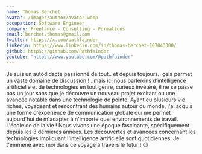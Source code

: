```yaml
---
name: Thomas Berchet
avatar: /images/author/avatar.webp
occupation: Software Engineer
company: Freelance - Consulting - Formations
email: berchet.thomas@gmail.com
twitter: https://x.com/pathfainder_
linkedin: https://www.linkedin.com/in/thomas-berchet-107043300/
github: https://github.com/Pathfainder
youtube: "https://www.youtube.com/@pathfainder"
---
```


Je suis un autodidacte passionné de tout.. et depuis toujours.. çela permet un vaste domaine de discussion ! 
..mais ici nous parlerons d'intelligence artificielle et de technologies en tout genre, curieux invétéré, 
il ne se passe pas un jour sans que je découvre un nouveau projet excitant ou une avancée notable dans une 
technologie de pointe. Ayant eu plusieurs vie riches, voyageant et rencontrant des humains autour du monde, 
j'ai acquis une forme d'experience de communication globale qui me permet aujourd'hui de m'adapter à 
n'importe quel environnements de travail. L'école de de la vie ! Nous vivons une époque fascinante, 
spécifiquement depuis les 3 dernières annèes. Les découvertes et avancées concernant les technologies 
impliquant l'intelligence artificielle sont quotidiennes. Je t'emmene avec moi dans ce voyage à travers le futur ! 😉
